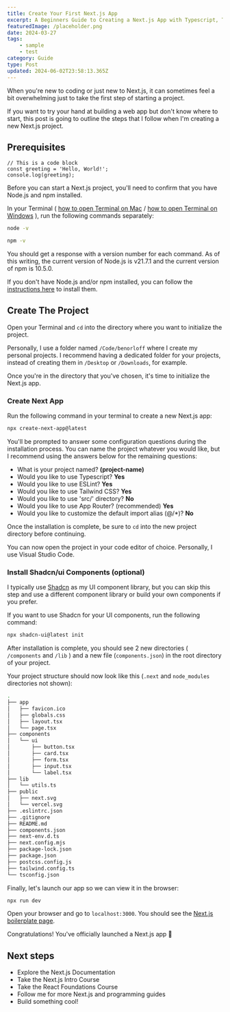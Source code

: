 ```yaml
---
title: Create Your First Next.js App
excerpt: A Beginners Guide to Creating a Next.js App with Typescript, TailwindCSS, and Shadcn/ui
featuredImage: /placeholder.png
date: 2024-03-27
tags:
    - sample
    - test
category: Guide
type: Post
updated: 2024-06-02T23:58:13.365Z
---
```


When you're new to coding or just new to Next.js, it can sometimes feel a bit overwhelming just to take the first step of starting a project.

If you want to try your hand at building a web app but don't know where to start, this post is going to outline the steps that I follow when I'm creating a new Next.js project.

## Prerequisites

```tsx
// This is a code block
const greeting = 'Hello, World!';
console.log(greeting);
```

Before you can start a Next.js project, you'll need to confirm that you have Node.js and npm installed.

In your Terminal ( [how to open Terminal on Mac](https://support.apple.com/guide/terminal/open-or-quit-terminal-apd5265185d-f365-44cb-8b09-71a064a42125/mac) / [how to open Terminal on Windows](https://learn.microsoft.com/en-us/windows/terminal/install) ), run the following commands separately:

```bash
node -v
```

```bash
npm -v
```

You should get a response with a version number for each command. As of this writing, the current version of Node.js is v21.7.1 and the current version of npm is 10.5.0.

If you don't have Node.js and/or npm installed, you can follow the [instructions here](https://docs.npmjs.com/downloading-and-installing-node-js-and-npm) to install them.

## Create The Project

Open your Terminal and `cd` into the directory where you want to initialize the project.

Personally, I use a folder named `/Code/benorloff` where I create my personal projects. I recommend having a dedicated folder for your projects, instead of creating them in `/Desktop` or `/Downloads`, for example.

Once you're in the directory that you've chosen, it's time to initialize the Next.js app.

### Create Next App

Run the following command in your terminal to create a new Next.js app:

```bash
npx create-next-app@latest
```

You'll be prompted to answer some configuration questions during the installation process. You can name the project whatever you would like, but I recommend using the answers below for the remaining questions:

- What is your project named? **(project-name)**
- Would you like to use Typescript? **Yes**
- Would you like to use ESLint? **Yes**
- Would you like to use Tailwind CSS? **Yes**
- Would you like to use 'src/' directory? **No**
- Would you like to use App Router? (recommended) **Yes**
- Would you like to customize the default import alias (@/*)? **No**

Once the installation is complete, be sure to `cd` into the new project directory before continuing.

You can now open the project in your code editor of choice. Personally, I use Visual Studio Code.

### Install Shadcn/ui Components (optional)

I typically use [Shadcn](https://ui.shadcn.com/) as my UI component library, but you can skip this step and use a different component library or build your own components if you prefer.

If you want to use Shadcn for your UI components, run the following command:

```bash
npx shadcn-ui@latest init
```

After installation is complete, you should see 2 new directories ( `/components` and `/lib` ) and a new file (`components.json`) in the root directory of your project.

Your project structure should now look like this (`.next` and `node_modules` directories not shown):

```bash
.
├── app
│   ├── favicon.ico
│   ├── globals.css
│   ├── layout.tsx
│   └── page.tsx
├── components
│   └── ui
│       ├── button.tsx
│       ├── card.tsx
│       ├── form.tsx
│       ├── input.tsx
│       └── label.tsx
├── lib
│   └── utils.ts
├── public
│   ├── next.svg
│   └── vercel.svg
├── .eslintrc.json
├── .gitignore
├── README.md
├── components.json
├── next-env.d.ts
├── next.config.mjs
├── package-lock.json
├── package.json
├── postcss.config.js
├── tailwind.config.ts
└── tsconfig.json
```

Finally, let's launch our app so we can view it in the browser:

```bash
npx run dev
```

Open your browser and go to ```localhost:3000```. You should see the [Next.js boilerplate page](https://vercel.com/templates/next.js/nextjs-boilerplate).

Congratulations! You've officially launched a Next.js app 🙌

## Next steps

- Explore the Next.js Documentation
- Take the Next.js Intro Course
- Take the React Foundations Course
- Follow me for more Next.js and programming guides
- Build something cool!
